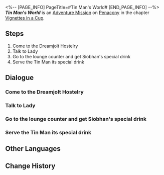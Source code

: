 <%-- [PAGE_INFO]
PageTitle=#Tin Man's World#
[END_PAGE_INFO] --%>
{{Stub|Dialogue.}}
{{Mission Infobox
|id            = 8021130
|title         = 
|image         = <!--Mission Tin Man's World.png-->
|type          = Adventure
|event_name    = 
|chapter       = Vignettes in a Cup
|requirements  = {{subst:void|<!--Unknown: {"Type":"Manual"}-->}}
|summary       = <!--official mission summary from Fate's Atlas-->
|characters    = Lady; Melancholy; Siobhan; Spade; Tin Man; Trailblazer
|startLocation = [[Penacony]] - [[Tin Man's Emoscape]]
|world         = Penacony
|area          = Tin Man's Emoscape
|prev          = 
|next          = 
|rewards       = 
}}
'''''Tin Man's World''''' is an [[Adventure Mission]] on [[Penacony]] in the chapter [[Vignettes in a Cup]].

==Steps==
# Come to the Dreamjolt Hostelry
# Talk to Lady
# Go to the lounge counter and get Siobhan's special drink
# Serve the Tin Man its special drink

<!--
==Gameplay Notes==

--><!--
==Trial Character==

-->
==Dialogue==
{{Stub Dialogue}}

===Come to the Dreamjolt Hostelry{{subst:void|<!--802113001-->}}===
{{Mission Description|type=adventure|location=Tin Man's Emoscape|Tin Man wants to show you its dream lounge. Go and take a look at the lounge.<br />You meet up with Spade and Mr. Bigwig. However, they seem a little different from usual...}}
{{Dialogue Start}}
:{{tx}}
{{Dialogue End}}

===Talk to Lady{{subst:void|<!--802113002-->}}===
{{Mission Description|type=adventure|location=Tin Man's Emoscape|update|Tin Man wants to show you its dream lounge. Go and take a look at the lounge.<br />How did Lady turn into a Tin Lady? You have no idea what happened. Go and ask about the situation.}}
{{Dialogue Start}}
:{{tx}}
{{Dialogue End}}

===Go to the lounge counter and get Siobhan's special drink{{subst:void|<!--802113003-->}}===
{{Mission Description|type=adventure|location=Tin Man's Emoscape|update|Tin Man wants to show you its dream lounge. Go and take a look at the lounge.<br />It turns out that Siobhan and the group of monsters were pretending to obey Tin Man. It seems like you'll need to put on a convincing performance to resolve this situation as well.}}
{{Dialogue Start}}
:{{tx}}
{{Dialogue End}}

===Serve the Tin Man its special drink{{subst:void|<!--802113005-->}}===
{{Mission Description|type=adventure|location=Tin Man's Emoscape|update|Tin Man wants to show you its dream lounge. Go and take a look at the lounge.<br />Siobhan had added special ingredients to that beverage. It will definitely teach Tin Man a good lesson this time!}}
{{Dialogue Start}}
:{{tx}}
{{Dialogue End}}

==Other Languages==
{{Other Languages
|en   = Tin Man's World
|zhs  = 铁皮人的世界
|zht  = 鐵皮人的世界
|ja   = ブリキマンの世界
|ko   = 양철꾼의 세계
|es   = El mundo del Hombre de hojalata
|fr   = Le monde de Boîte-de-conserve
|ru   = Мир Железяки
|th   = โลกของมนุษย์เหล็ก
|vi   = Thế Giới Của Người Thiếc
|de   = Welt des Blechmanns
|id   = Dunia Manusia Besi
|pt   = Mundo do Homem de Lata
}}

==Change History==
{{Change History|2.1}}
